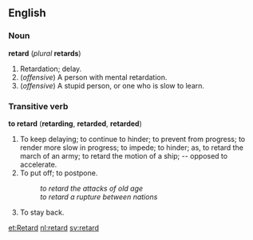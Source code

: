 ==English==
===Noun===
'''retard''' (''plural'' '''retards''')

#Retardation; delay.
#(''offensive'') A person with mental retardation.
#(''offensive'') A stupid person, or one who is slow to learn.

===Transitive verb===
'''to retard''' ('''retarding''', '''retarded''', '''retarded''')

#To keep delaying; to continue to hinder; to prevent from progress; to render more slow in progress; to impede; to hinder; as, to retard the march of an army; to retard the motion of a ship; -- opposed to accelerate.
#To put off; to postpone.
#:''to retard the attacks of old age''
#:''to retard a rupture between nations''
#To stay back.

[[et:Retard]]
[[nl:retard]]
[[sv:retard]]